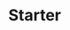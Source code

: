 # Starter


<CodePlayground
  repo="Effect-TS/examples/tree/main/node-scripts"
  openFile="src/async-promises.ts"
  className="mt-8"
  height={700}
/>
